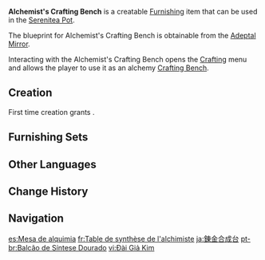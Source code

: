{{Furnishing Infobox
|id             = 374306
|image          = Item Alchemist's Crafting Bench.png
|category       = Outdoor Furnishing
|subcategory    = Table
|quality        = 4
|adeptal_energy = 90
|load           = 35
|reduced_load   = 24
|description    = A piece of equipment that conceals the secrets of alchemy. It can combine and refine various ingredients to produce objects of greater value.
|blueprint      = Adeptal Mirror
|adeptal mirror = 3
|interaction    = Alchemy
}}
'''Alchemist's Crafting Bench''' is a creatable [[Furnishing]] item that can be used in the [[Serenitea Pot]].

The blueprint for Alchemist's Crafting Bench is obtainable from the [[Adeptal Mirror]].

Interacting with the Alchemist's Crafting Bench opens the [[Crafting]] menu and allows the player to use it as an alchemy [[Crafting Bench]].

==Creation==
First time creation grants {{Item|Trust|24|x=90}}.
{{Recipe
|type = Creation
|time = 16h
|White Iron Chunk = 20
|sort = White Iron Chunk
}}

==Furnishing Sets==
{{Craft Usage|type=Furnishing Set}}

==Other Languages==
{{Other Languages
|en      = Alchemist's Crafting Bench
|zhs     = 炼金合成台
|zhs_rm  = Liànjīn Héchéngtái
|zht     = 煉金合成台
|zht_rm  = Liànjīn Héchéngtái
|zh_tl   = 
|ja      = 錬金合成台
|ja_rm   = Renkin Gouseidai{{Assumed}}{{Sino|ja}}
|ja_tl   = 
|ko      = 연금 합성대
|ko_rm   = Yeongeum Hapseongdae
|ko_tl   = Alchemy Synthesizer
|es      = Mesa de alquimia
|es_tl   = Alchemy Table
|fr      = Table de synthèse de l'alchimiste
|fr_tl   = The Alchemist's Synthesis Table
|ru      = Алхимический верстак
|ru_tl   = Alchemy Workbench
|th      = โต๊ะเล่นแร่แปรธาตุ
|th_rm   = 
|th_tl   = 
|vi      = Đài Giả Kim
|vi_tl   = 
|de      = Alchimie-Werkbank
|de_tl   = Alchemy Workbench
|id      = Crafting Bench Alkimia
|id_tl   = Alchemy Crafting Bench
|pt      = Balcão de Síntese Dourado
|pt_tl   = 
|tr      = Simyager Tezgahı
|tr_tl   = 
|it      = Banco della creazione dell'alchimista
|it_tl   = 
}}

==Change History==
{{Change History|1.5}}

==Navigation==
{{Furnishing Navbox|exterior}}

[[es:Mesa de alquimia]]
[[fr:Table de synthèse de l'alchimiste]]
[[ja:錬金合成台]]
[[pt-br:Balcão de Síntese Dourado]]
[[vi:Đài Giả Kim]]